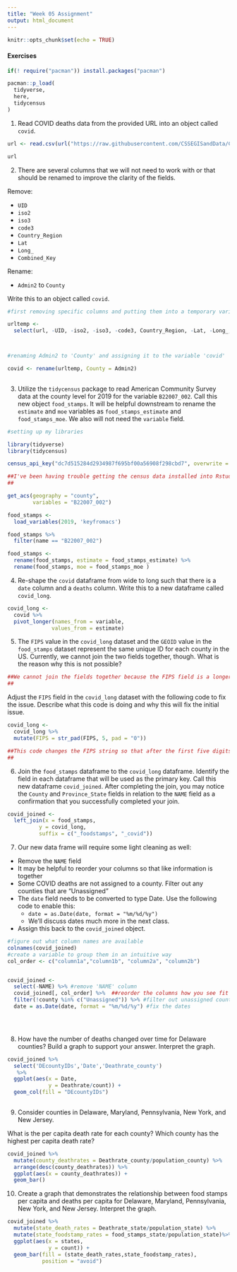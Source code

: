 ```yaml
---
title: "Week 05 Assignment"
output: html_document
---
```


```r
knitr::opts_chunk$set(echo = TRUE)
```

#### Exercises

```r
if(! require("pacman")) install.packages("pacman")

pacman::p_load(
  tidyverse,
  here,
  tidycensus
)
```

1. Read COVID deaths data from the provided URL into an object called `covid`.

```r

url <- read.csv(url("https://raw.githubusercontent.com/CSSEGISandData/COVID-19/master/csse_covid_19_data/csse_covid_19_time_series/time_series_covid19_deaths_US.csv"))
```

```r
url
```


2. There are several columns that we will not need to work with or that should be renamed to improve the clarity of the fields.

Remove:

-   `UID`
-   `iso2`
-   `iso3`
-   `code3`
-   `Country_Region`
-   `Lat`
-   `Long_`
-   `Combined_Key`

Rename:

-   `Admin2` to `County`

Write this to an object called `covid`.

```r
#first removing specific columns and putting them into a temporary variable

urltemp <-
  select(url, -UID, -iso2, -iso3, -code3, Country_Region, -Lat, -Long_, -Combined_Key)



#renaming Admin2 to 'County' and assigning it to the variable 'covid'

covid <- rename(urltemp, County = Admin2)
  

```




3. Utilize the `tidycensus` package to read American Community Survey data at the county level for 2019 for the variable `B22007_002`. Call this new object `food_stamps`. It will be helpful downstream to rename the `estimate` and `moe` variables as `food_stamps_estimate` and `food_stamps_moe`. We also will not need the `variable` field.

```r
#setting up my libraries

library(tidyverse)
library(tidycensus)

census_api_key("dc7d515284d2934987f695bf00a56908f298cbd7", overwrite = TRUE)

##I've been having trouble getting the census data installed into Rstudio, I've tried to complete this homework the best that I can from my class notes last week but I haven't been able to really run anything past this point so this is all my best guess
##

```

```r
get_acs(geography = "county",
        variables = "B22007_002")
```


```r
food_stamps <-
  load_variables(2019, 'keyfromacs')
```

```r
food_stamps %>% 
  filter(name == "B22007_002")
```
```r
food_stamps <-
  rename(food_stamps, estimate = food_stamps_estimate) %>% 
  rename(food_stamps, moe = food_stamps_moe )
```


4. Re-shape the `covid` dataframe from wide to long such that there is a `date` column and a `deaths` column. Write this to a new dataframe called `covid_long`.

```r
covid_long <-
  covid %>% 
  pivot_longer(names_from = variable,
              values_from = estimate)
```

5. The `FIPS` value in the `covid_long` dataset and the `GEOID` value in the `food_stamps` dataset represent the same unique ID for each county in the US. Currently, we cannot join the two fields together, though. What is the reason why this is not possible?

```r
##We cannot join the fields together because the FIPS field is a longer field of numbers specifying the exact area whereas the GEOID is a two digit code identifying the specific state
##
```


Adjust the `FIPS` field in the `covid_long` dataset with the following code to fix the issue. Describe what this code is doing and why this will fix the initial issue.

```r
covid_long <- 
  covid_long %>% 
  mutate(FIPS = str_pad(FIPS, 5, pad = "0"))
```

```r
##This code changes the FIPS string so that after the first five digits in the FIPS field a zero is inserted to seperate those first 5 characters with the rest of the string
##
```


6. Join the `food_stamps` dataframe to the `covid_long` dataframe. Identify the field in each dataframe that will be used as the primary key. Call this new dataframe `covid_joined`. After completing the join, you may notice the `County` and `Province_State` fields in relation to the `NAME` field as a confirmation that you successfully completed your join.

```r

covid_joined <-
  left_join(x = food_stamps,
          y = covid_long,
          suffix = c("_foodstamps", "_covid"))
```
7. Our new data frame will require some light cleaning as well:

-   Remove the `NAME` field
-   It may be helpful to reorder your columns so that like information is together
-   Some COVID deaths are not assigned to a county. Filter out any counties that are "Unassigned"
-   The `date` field needs to be converted to type Date. Use the following code to enable this:
    -   `date = as.Date(date, format = "%m/%d/%y")`
    -   We'll discuss dates much more in the next class.
-   Assign this back to the `covid_joined` object.

```r
#figure out what column names are available
colnames(covid_joined)
#create a variable to group them in an intuitive way
col_order <- c("column1a","column1b", "column2a", "column2b")


covid_joined <-
  select(-NAME) %>% #remove 'NAME' column
  covid_joined[, col_order] %>%  ##reorder the columns how you see fit
  filter(!county %in% c("Unassigned")) %>% #filter out unassigned counties
  date = as.Date(date, format = "%m/%d/%y") #fix the dates


  
```

8. How have the number of deaths changed over time for Delaware counties? Build a graph to support your answer. Interpret the graph.

```r
covid_joined %>% 
  select('DEcountyIDs','Date','Deathrate_county')
   %>% 
  ggplot(aes(x = Date,
             y = Deathrate/count)) +
  geom_col(fill = "DEcountyIDs") 
 
```

9. Consider counties in Delaware, Maryland, Pennsylvania, New York, and New Jersey.

What is the per capita death rate for each county? Which county has the highest per capita death rate?

```r
covid_joined %>% 
  mutate(county_deathrates = Deathrate_county/population_county) %>% 
  arrange(desc(county_deathrates)) %>% 
  ggplot(aes(x = county_deathrates)) +
  geom_bar() 
```

10. Create a graph that demonstrates the relationship between food stamps per capita and deaths per capita for Delaware, Maryland, Pennsylvania, New York, and New Jersey. Interpret the graph.

```r
covid_joined %>% 
  mutate(state_death_rates = Deathrate_state/population_state) %>% 
  mutate(state_foodstamp_rates = food_stamps_state/population_state)%>% 
  ggplot(aes(x = states,
             y = count)) +
  geom_bar(fill = (state_death_rates,state_foodstamp_rates),
           position = "avoid")
```

